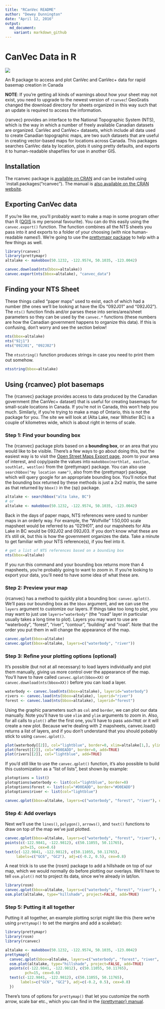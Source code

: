 ```yaml
---
title: "RCanVec README"
author: "Dewey Dunnington"
date: "April 12, 2016"
output: 
  md_document:
    variant: markdown_github
---
```


# CanVec Data in R
[![](http://cranlogs.r-pkg.org/badges/rcanvec)](https://cran.r-project.org/package=rcanvec)

An R package to access and plot CanVec and CanVec+ data for rapid basemap creation in Canada

**NOTE**: If you're getting all kinds of warnings about how your sheet may not exist, you need to upgrade to the newest version of `rcanvec`! GeoGratis changed the download directory for sheets organized in this way such that an update is required to access the information. 

{ranvec} provides an interface to the National Topographic System (NTS), which is the way in which a number of freely available Canadian datasets are organized. CanVec and CanVec+ datasets, which include all data used to create Canadian topographic maps, are two such datasets that are useful in creating vector-based maps for locations across Canada. This packages searches CanVec data by location, plots it using pretty defaults, and exports it to human-readable shapefiles for use in another GIS.

## Installation

The rcanvec package is [available on CRAN](https://cran.r-project.org/package=rcanvec) and can be installed using `install.packages("rcanvec"). The manual is [also available on the CRAN website](https://cran.r-project.org/web/packages/rcanvec/rcanvec.pdf).

## Exporting CanVec data

If you're like me, you'll probably want to make a map in some program other than R ([QGIS](http://www.qgis.org/) is my personal favourite). You can do this easily using the `canvec.export()` function. The function combines all the NTS sheets you pass into it and exports to a folder of your choosing (with nice human-readable names!). We're going to use the [prettymapr package](http://paleolimbot.github.io/prettymapr) to help with a few things as well.

```r
library(rcanvec)
library(prettymapr)
altalake <- makebbox(50.1232, -122.9574, 50.1035, -123.0042)
```

```r
canvec.download(nts(bbox=altalake))
canvec.export(nts(bbox=altalake), "canvec_data")
```

## Finding your NTS Sheet

These things called "paper maps" used to exist, each of which had a number (the ones we'll be looking at have the IDs "092J01" and "092J02"). The `nts()` function finds and/or parses these into series/area/sheet parameters so they can be used by the `canvec.*` functions (these numbers are how the Canadian government happens to organize this data). If this is confusing, don't worry and see the section below!

```r
nts(bbox=altalake)
nts("92j1")
nts("092J01", "092J02")
```

The `ntsstring()` function produces strings in case you need to print them out somehow.

```r
ntsstring(bbox=altalake)
```


## Using {rcanvec} plot basemaps

The {rcanvec} package provides access to data produced by the Canadian government (the CanVec+ dataset) that is useful for creating basemaps for small-scale locations in Canada. If you're not in Canada, this won't help you much. Similarly, if you're trying to make a map of Ontario, this is not the package for you. The site we will look at (Alta Lake, near Whistler BC) is a couple of kilometres wide, which is about right in terms of scale.

### Step 1: Find your bounding box

The {rcanvec} package plots based on a **bounding box**, or an area that you would like to be visible. There's a few ways to go about doing this, but the easiest way is to visit the [Open Street Maps Export page](http://www.openstreetmap.org/export), zoom to your area of interest, and copy/paste the values into `makebbox(northlat, eastlon, southlat, westlon)` from the {prettymapr} package. You can also use `searchbbox("my location name")`, also from the {prettymapr} package, which will query google for an appropriate bounding box. You'll notice that the bounding box returned by these methods is just a 2x2 matrix, the same as that returned by `bbox()` in the {sp} package.

```r
altalake <- searchbbox("alta lake, BC")
# or
altalake <- makebbox(50.1232, -122.9574, 50.1035, -123.0042)
```

Back in the days of paper maps, NTS references were used to number maps in an orderly way. For example, the "Wolfville" 1:50,000 scale mapsheet would be referred to as "021H01", and our mapsheets for Alta Lake in BC would be 092J02 and 092J03. If you don't know what these are it's still ok, but this is how the government organizes the data. Take a minute to get familiar with your NTS reference(s), if you feel into it.

```r
# get a list of NTS references based on a bounding box
nts(bbox=altalake)
```

If you run this command and your bounding box returns more than 4 mapsheets, you're probably going to want to zoom in. If you're looking to export your data, you'll need to have some idea of what these are.

### Step 2: Preview your map

{rcanvec} has a method to quickly plot a bounding box: `canvec.qplot()`. We'll pass our bounding box as the `bbox` argument, and we can use the `layers` argument to customize our layers. If things take too long to plot, you may want to just use `layers="waterbody"` (the "road" layer in particular usually takes a long time to plot). Layers you may want to use are "waterbody", "forest", "river", "contour", "building" and "road". Note that the order you put them in will change the appearance of the map.

```r
canvec.qplot(bbox=altalake)
canvec.qplot(bbox=altalake, layers=c("waterbody", "river"))
```

### Step 3: Refine your plotting options (optional)

It's possible (but not at all necessary) to load layers individually and plot them manually, giving us more control over the appearance of the map. You'll have to have called `canvec.qplot(bbox=XX)` or `canvec.download(nts(bbox=XX))` before you can load a layer.

```r
waterbody <- canvec.load(nts(bbox=altalake), layerid="waterbody")
rivers <- canvec.load(nts(bbox=altalake), layerid="river")
forest <- canvec.load(nts(bbox=altalake), layerid="forest")
```

Using the graphic parameters such as `col` and `border`, we can plot our data manually. Note you'll have to use `xlim` and `ylim` arguments to zoom in. Also, for all calls to `plot()` after the first one, you'll have to pass `add=TRUE` or it will create a new plot. Because we're dealing with 2 mapsheets, canvec.load() returns a list of layers, and if you don't understand that you should pobably stick to using `canvec.qplot()`.

```r
plot(waterbody[[2]], col="lightblue", border=0, xlim=altalake[1,], ylim=altalake[2,])
plot(forest[[2]], col="#D0EADD", border=0, add=TRUE)
plot(rivers[[2]], col="lightblue", add=TRUE)
```

If you'd still like to use the `canvec.qplot()` function, it's also possible to build this customization as a "list of lists", best shown by example:

```r
plotoptions = list()
plotoptions$waterbody <- list(col="lightblue", border=0)
plotoptions$forest <- list(col="#D0EADD", border="#D0EADD")
plotoptions$river <- list(col="lightblue")

canvec.qplot(bbox=altalake, layers=c("waterbody", "forest", "river"), options=plotoptions)
```

### Step 4: Add overlays

Next we'll use the `lines()`, `polygon()`, `arrows()`, and `text()` functions to draw on top of the map we've just plotted.

```r
canvec.qplot(bbox=altalake, layers=c("waterbody", "forest", "river"), options=plotoptions)
points(c(-122.9841, -122.9812), c(50.11055, 50.11765), 
       pch=15, cex=0.6)
text(c(-122.9841, -122.9812), c(50.11055, 50.11765), 
     labels=c("GC6", "GC2"), adj=c(-0.2, 0.5), cex=0.8)
```

A neat trick is to use the {rosm} package to add a hillshade on top of our map, which we would normally do before plotting our overlays. We'll have to tell `osm.plot()` not to project its data, since we're already in lat/lon.

```r
library(rosm)
canvec.qplot(bbox=altalake, layers=c("waterbody", "forest", "river"), options=plotoptions)
osm.plot(altalake, type="hillshade", project=FALSE, add=TRUE)
```

### Step 5: Putting it all together

Putting it all together, an example plotting script might like this (here we're using `prettymap()` to set the margins and add a scalebar):

```r
library(prettymapr)
library(rosm)
library(rcanvec)

altalake <- makebbox(50.1232, -122.9574, 50.1035, -123.0042)
prettymap({
  canvec.qplot(bbox=altalake, layers=c("waterbody", "forest", "river", "road"))
  osm.plot(altalake, type="hillshade", project=FALSE, add=TRUE)
  points(c(-122.9841, -122.9812), c(50.11055, 50.11765), 
         pch=15, cex=0.6)
  text(c(-122.9841, -122.9812), c(50.11055, 50.11765), 
       labels=c("GC6", "GC2"), adj=c(-0.2, 0.5), cex=0.8)
  })
```

There's tons of options for `prettymap()` that let you customize the north arrow, scale bar etc., which you can find in the [{prettymapr} manual](https://cran.r-project.org/web/packages/prettymapr/prettymapr.pdf).

